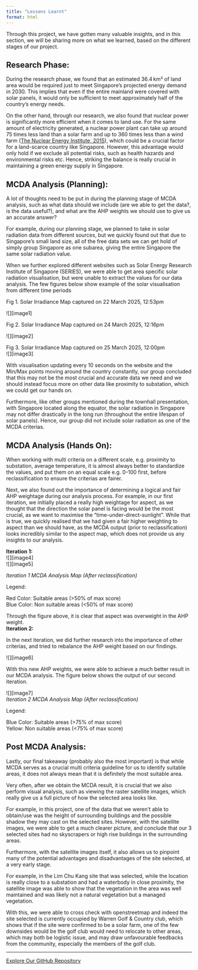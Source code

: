 ```yaml
---
title: "Lessons Learnt"
format: html
---
```


Through this project, we have gotten many valuable insights, and in this section, we will be sharing more on what we learned, based on the different stages of our project.

## Research Phase:

During the research phase, we found that an estimated 36.4 km² of land area would be required just to meet Singapore’s projected energy demand in 2030\. This implies that even if the entire mainland were covered with solar panels, it would only be sufficient to meet approximately half of the country's energy needs. 

On the other hand, through our research, we also found that nuclear power is significantly more efficient when it comes to land use. For the same amount of electricity generated, a nuclear power plant can take up around 75 times less land than a solar farm and up to 360 times less than a wind farm ([The Nuclear Energy Institute, 2015](https://www.nei.org/news/2015/land-needs-for-wind-solar-dwarf-nuclear-plants)), which could be a crucial factor for a land-scarce country like Singapore. However, this advantage would only hold if we exclude all potential risks, such as health hazards and environmental risks etc. Hence, striking the balance is really crucial in maintaining a green energy supply in Singapore. 

## MCDA Analysis (Planning):

A lot of thoughts need to be put in during the planning stage of MCDA analysis, such as what data should we include (are we able to get the data?,  is the data useful?), and what are the AHP weights we should use to give us an accurate answer?

For example, during our planning stage, we planned to take in solar radiation data from different sources, but we quickly found out that due to Singapore's small land size, all of the free data sets we can get hold of simply group Singapore as one subarea, giving the entire Singapore the same solar radiation value. 

When we further explored different websites such as Solar Energy Research Institute of Singapore (SERIES), we were able to get area specific solar radiation visualisation, but were unable to extract the values for our data analysis. The few figures below show example of the solar visualisation from different time periods

Fig 1\. Solar Irradiance Map captured on 22 March 2025, 12:53pm

![][image1]

Fig 2\. Solar Irradiance Map captured on 24 March 2025, 12:16pm

![][image2]

Fig 3\. Solar Irradiance Map captured on 25 March 2025, 12:00pm  
![][image3]

With visualisation updating every 10 seconds on the website and the Min/Max points moving around the country constantly, our group concluded that this may not be the most crucial and accurate data we need and we should instead focus more on other data like proximity to substation, which we could get our hands on.

Furthermore, like other groups mentioned during the townhall presentation, with Singapore located along the equator, the solar radiation in Singapore may not differ drastically in the long run (throughout the entire lifespan of solar panels). Hence, our group did not include solar radiation as one of the MCDA criterias.

## MCDA Analysis (Hands On):

When working with multi criteria on a different scale, e.g. proximity to substation, average temperature, it is almost always better to standardize the values, and put them on an equal scale e.g. 0-100 first, before reclassification to ensure the criterias are fairer.

Next, we also found out the importance of determining a logical and fair AHP weightage during our analysis process. For example, in our first iteration, we initially placed a really high weightage for aspect, as we thought that the direction the solar panel is facing would be the most crucial, as we want to maximise the “time-under-direct-sunlight”. While that is true, we quickly realised that we had given a fair higher weighting to aspect than we should have, as the MCDA output (prior to reclassification) looks incredibly similar to the aspect map, which does not provide us any insights to our analysis. 

**Iteration 1:**   
![][image4]  
![][image5]

*Iteration 1 MCDA Analysis Map (After reclassification)*

Legend: 

Red Color: Suitable areas (\>50% of max score)  
Blue Color: Non suitable areas (\<50% of max score)

Through the figure above, it is clear that aspect was overweight in the AHP weight.   
**Iteration 2:** 

In the next iteration, we did further research into the importance of other criterias, and tried to rebalance the AHP weight based on our findings.

![][image6]

With this new AHP weights, we were able to achieve a much better result in our MCDA analysis. The figure below shows the output of our second iteration.

![][image7]  
*Iteration 2 MCDA Analysis Map (After reclassification)*

Legend: 

Blue Color: Suitable areas (\>75% of max score)  
Yellow: Non suitable areas (\<75% of max score)

## Post MCDA Analysis:

Lastly, our final takeaway (probably also the most important) is that while MCDA serves as a crucial multi criteria guideline for us to identify suitable areas, it does not always mean that it is definitely the most suitable area.

Very often, after we obtain the MCDA result, it is crucial that we also perform visual analysis, such as viewing the raster satellite images, which really give us a full picture of how the selected area looks like.

For example, in this project, one of the data that we weren't able to obtain/use was the height of surrounding buildings and the possible shadow they may cast on the selected sites. However, with the satellite images, we were able to get a much clearer picture, and conclude that our 3 selected sites had no skyscrapers or high rise buildings in the surrounding areas. 

Furthermore, with the satellite images itself, it also allows us to pinpoint many of the potential advantages and disadvantages of the site selected, at a very early stage.

For example, in the Lim Chu Kang site that was selected, while the location is really close to a substation and had a waterbody in close proximity, the satellite image was able to show that the vegetation in the area was well maintained and was likely not a natural vegetation but a managed vegetation.

With this, we were able to cross check with openstreetmap and indeed the site selected is currently occupied by Warren Golf & Country club, which shows that if the site were confirmed to be a solar farm, one of the few downsides would be the golf club would need to relocate to other areas, which may both be logistic issue, and may draw unfavourable feedbacks from the community, especially the members of the golf club.

---

[Explore Our GitHub Repository](https://github.com/je-rnic/SMT201-GIS-Group3)  
